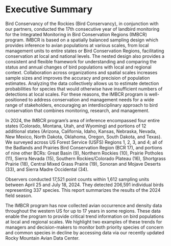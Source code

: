 # Executive Summary

Bird Conservancy of the Rockies (Bird Conservancy), in conjunction with our partners, conducted the 17th consecutive year of landbird monitoring for the Integrated Monitoring in Bird Conservation Regions (IMBCR) program. IMBCR is based on a spatially balanced sampling design which provides inference to avian populations at various scales, from local management units to entire states or Bird Conservation Regions, facilitating conservation at local and national levels. The nested design also provides a consistent and flexible framework for understanding and comparing the status and annual changes of bird populations with local and regional context. Collaboration across organizations and spatial scales increases sample sizes and improves the accuracy and precision of population estimates. Analyzing the data collectively allows us to estimate detection probabilities for species that would otherwise have insufficient numbers of detections at local scales. For these reasons, the IMBCR program is well-positioned to address conservation and management needs for a wide range of stakeholders, encouraging an interdisciplinary approach to bird conservation that combines monitoring, research, and management.    

In 2024, the IMBCR program’s area of inference encompassed four entire states (Colorado, Montana, Utah, and Wyoming) and portions of 12 additional states (Arizona, California, Idaho, Kansas, Nebraska, Nevada, New Mexico, North Dakota, Oklahoma, Oregon, South Dakota, and Texas). We surveyed across US Forest Service (USFS) Regions 1, 2, 3, and 4; all of the Badlands and Prairies Bird Conservation Region (BCR 17), and portions of nine other BCRs: Great Basin (9), Northern Rockies (10), Prairie Potholes (11), Sierra Nevada (15), Southern Rockies/Colorado Plateau (16), Shortgrass Prairie (18), Central Mixed Grass Prairie (19), Sonoran and Mojave Deserts (33), and Sierra Madre Occidental (34). 

Observers conducted 17,521 point counts within 1,612 sampling units between April 25  and July 18, 2024. They detected 206,591 individual birds representing 337 species. This report summarizes the results of the 2024 field season.   

The IMBCR program has now collected avian occurrence and density data throughout the western US for up to 17 years in some regions. These data enable the program to provide critical trend information on bird populations at local and regional scales. We highlight two examples of these trends for managers and decision-makers to monitor both priority species of concern and common species in decline by accessing data via our recently updated Rocky Mountain Avian Data Center.
